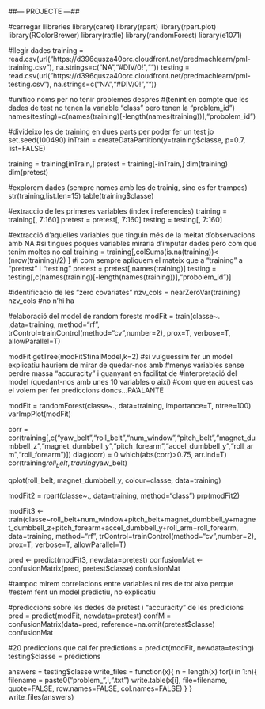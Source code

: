 
##--- PROJECTE ---##

#carregar llibreries
library(caret)
library(rpart)
library(rpart.plot)
library(RColorBrewer)
library(rattle)
library(randomForest)
library(e1071)

#llegir dades
training = read.csv(url("https://d396qusza40orc.cloudfront.net/predmachlearn/pml-training.csv"), na.strings=c("NA","#DIV/0!",""))
testing  = read.csv(url("https://d396qusza40orc.cloudfront.net/predmachlearn/pml-testing.csv"), na.strings=c("NA","#DIV/0!",""))

#unifico noms per no tenir problemes despres 
#(tenint en compte que les dades de test no tenen la variable "class" pero tenen la "problem_id")
names(testing)=c(names(training)[-length(names(training))],"probolem_id")

#divideixo les de training en dues parts per poder fer un test jo
set.seed(100490)
inTrain = createDataPartition(y=training$classe, p=0.7, list=FALSE)

training = training[inTrain,]
pretest = training[-inTrain,]
dim(training)
dim(pretest)

#explorem dades (sempre nomes amb les de trainig, sino es fer trampes)
str(training,list.len=15)
table(training$classe)

#extraccio de les primeres variables (index i referencies) 
training = training[, 7:160]
pretest = pretest[, 7:160]
testing = testing[, 7:160]

#extracció d'aquelles variables que tinguin més de la meitat d'observacions amb NA
#si tingues poques variables miraria d'imputar dades pero com que tenim moltes no cal
training = training[,colSums(is.na(training))< (nrow(training)/2) ]
#i com sempre apliquem el mateix que a "training" a "pretest" i "testing"
pretest = pretest[,names(training)]
testing = testing[,c(names(training)[-length(names(training))],"probolem_id")]


#identificacio de les "zero covariates"
nzv_cols = nearZeroVar(training)
nzv_cols #no n'hi ha

#elaboració del model de random forests
modFit = train(classe~. ,data=training, method="rf",
               trControl=trainControl(method="cv",number=2),
               prox=T,
               verbose=T,
               allowParallel=T)

modFit
getTree(modFit$finalModel,k=2)
#si vulguessim fer un model explicatiu hauriem de mirar de quedar-nos amb 
#menys variables sense perdre massa "accuracity" i guanyant en facilitat de 
#interpretació del model (quedant-nos amb unes 10 variables o així)
#com que en aquest cas el volem per fer prediccions doncs...PA'ALANTE

modFit = randomForest(classe~., data=training, importance=T, ntree=100)
varImpPlot(modFit)

corr = cor(training[,c("yaw_belt","roll_belt","num_window","pitch_belt","magnet_dumbbell_z","magnet_dumbbell_y","pitch_forearm","accel_dumbbell_y","roll_arm","roll_forearm")])
diag(corr) = 0
which(abs(corr)>0.75, arr.ind=T)
cor(training$roll_belt,training$yaw_belt)

qplot(roll_belt, magnet_dumbbell_y, colour=classe, data=training)

modFit2 = rpart(classe~., data=training, method="class")
prp(modFit2)

modFit3 <- train(classe~roll_belt+num_window+pitch_belt+magnet_dumbbell_y+magnet_dumbbell_z+pitch_forearm+accel_dumbbell_y+roll_arm+roll_forearm,
                  data=training,
                  method="rf",
                  trControl=trainControl(method="cv",number=2),
                  prox=T,
                  verbose=T,
                  allowParallel=T)


pred <- predict(modFit3, newdata=pretest)
confusionMat <- confusionMatrix(pred, pretest$classe)
confusionMat

#tampoc mirem correlacions entre variables ni res de tot aixo perque 
#estem fent un model predictiu, no explicatiu

#prediccions sobre les dedes de pretest i "accuracity" de les predicions
pred = predict(modFit, newdata=pretest)
confM = confusionMatrix(data=pred, reference=na.omit(pretest$classe)
confusionMat


#20 prediccions que cal fer
predictions = predict(modFit, newdata=testing)
testing$classe = predictions

answers = testing$classe
write_files = function(x){
  n = length(x)
  for(i in 1:n){
    filename = paste0("problem_",i,".txt")
    write.table(x[i], file=filename, quote=FALSE, row.names=FALSE, col.names=FALSE)
  }
}
write_files(answers)
